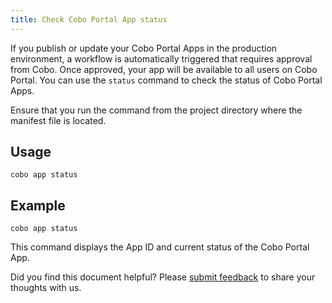 ```yaml
---
title: Check Cobo Portal App status
---
```


If you publish or update your Cobo Portal Apps in the production environment, a workflow is automatically triggered that requires approval from Cobo. Once approved, your app will be available to all users on Cobo Portal. You can use the `status` command to check the status of Cobo Portal Apps. 

Ensure that you run the command from the project directory where the manifest file is located.

## Usage
```shell
cobo app status
```

## Example
```shell
cobo app status
```

This command displays the App ID and current status of the Cobo Portal App.

<Tip>Did you find this document helpful? Please [submit feedback](https://forms.zohopublic.com/cobo/form/DocumentFeedbackForm/formperma/QvLOhxJv1_JMsJ-1dleZ8Itb_7rzN-LtgvsDdxosoVI) to share your thoughts with us.</Tip>